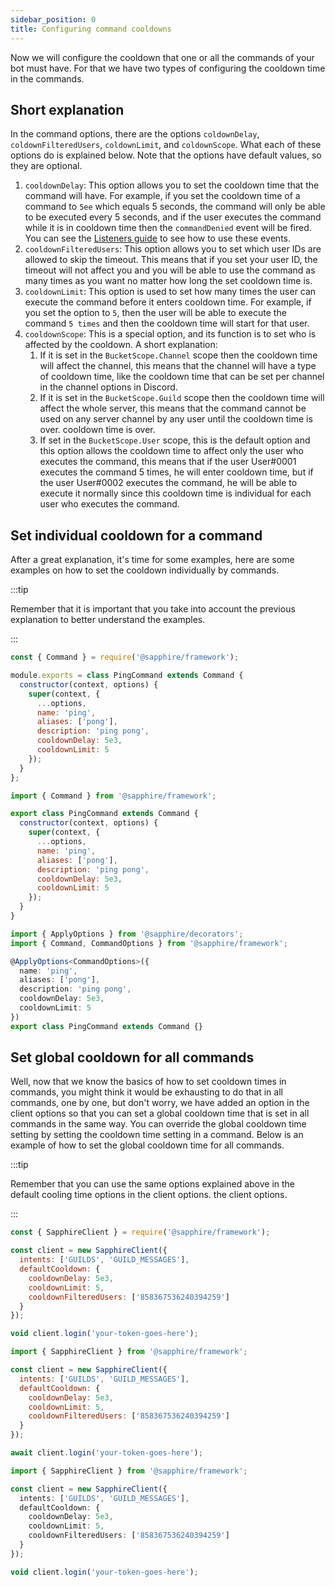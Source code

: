 ```yaml
---
sidebar_position: 0
title: Configuring command cooldowns
---
```



Now we will configure the cooldown that one or all the commands of your bot must have. For that we have two types of
configuring the cooldown time in the commands.

## Short explanation

In the command options, there are the options `coldownDelay`, `coldownFilteredUsers`, `coldownLimit`, and
`coldownScope`. What each of these options do is explained below. Note that the options have default values, so they are
optional.

1. `cooldownDelay`: This option allows you to set the cooldown time that the command will have. For example, if you set
   the cooldown time of a command to `5ee` which equals 5 seconds, the command will only be able to be executed every 5
   seconds, and if the user executes the command while it is in cooldown time then the `commandDenied` event will be
   fired. You can see the [Listeners guide](../listeners/creating-your-own-listeners) to see how to use these events.
2. `cooldownFilteredUsers`: This option allows you to set which user IDs are allowed to skip the timeout. This means
   that if you set your user ID, the timeout will not affect you and you will be able to use the command as many times
   as you want no matter how long the set cooldown time is.
3. `cooldownLimit`: This option is used to set how many times the user can execute the command before it enters cooldown
   time. For example, if you set the option to `5`, then the user will be able to execute the command `5 times` and then
   the cooldown time will start for that user.
4. `cooldownScope`: This is a special option, and its function is to set who is affected by the cooldown. A short
   explanation:
   1. If it is set in the `BucketScope.Channel` scope then the cooldown time will affect the channel, this means that
      the channel will have a type of cooldown time, like the cooldown time that can be set per channel in the channel
      options in Discord.
   2. If it is set in the `BucketScope.Guild` scope then the cooldown time will affect the whole server, this means that
      the command cannot be used on any server channel by any user until the cooldown time is over. cooldown time is
      over.
   3. If set in the `BucketScope.User` scope, this is the default option and this option allows the cooldown time to
      affect only the user who executes the command, this means that if the user User#0001 executes the command 5 times,
      he will enter cooldown time, but if the user User#0002 executes the command, he will be able to execute it
      normally since this cooldown time is individual for each user who executes the command.

## Set individual cooldown for a command

After a great explanation, it's time for some examples, here are some examples on how to set the cooldown individually
by commands.

:::tip

Remember that it is important that you take into account the previous explanation to better understand the examples.

:::

<Tabs groupId="language-choice">
<TabItem value="javascript" label="JavaScript" default>

```javascript {4-11}
const { Command } = require('@sapphire/framework');

module.exports = class PingCommand extends Command {
  constructor(context, options) {
    super(context, {
      ...options,
      name: 'ping',
      aliases: ['pong'],
      description: 'ping pong',
      cooldownDelay: 5e3,
      cooldownLimit: 5
    });
  }
};
```

</TabItem>
<TabItem value="ESM" label="ESM">

```javascript {4-11}
import { Command } from '@sapphire/framework';

export class PingCommand extends Command {
  constructor(context, options) {
    super(context, {
      ...options,
      name: 'ping',
      aliases: ['pong'],
      description: 'ping pong',
      cooldownDelay: 5e3,
      cooldownLimit: 5
    });
  }
}
```

</TabItem>
<TabItem value="typescript" label="TypeScript">

```typescript {4-9}
import { ApplyOptions } from '@sapphire/decorators';
import { Command, CommandOptions } from '@sapphire/framework';

@ApplyOptions<CommandOptions>({
  name: 'ping',
  aliases: ['pong'],
  description: 'ping pong',
  cooldownDelay: 5e3,
  cooldownLimit: 5
})
export class PingCommand extends Command {}
```

</TabItem>
</Tabs>

## Set global cooldown for all commands

Well, now that we know the basics of how to set cooldown times in commands, you might think it would be exhausting to do
that in all commands, one by one, but don't worry, we have added an option in the client options so that you can set a
global cooldown time that is set in all commands in the same way. You can override the global cooldown time setting by
setting the cooldown time setting in a command. Below is an example of how to set the global cooldown time for all
commands.

:::tip

Remember that you can use the same options explained above in the default cooling time options in the client options.
the client options.

:::

<Tabs groupId="language-choice">
<TabItem value="javascript" label="JavaScript" default>

```javascript
const { SapphireClient } = require('@sapphire/framework');

const client = new SapphireClient({
  intents: ['GUILDS', 'GUILD_MESSAGES'],
  defaultCooldown: {
    cooldownDelay: 5e3,
    cooldownLimit: 5,
    cooldownFilteredUsers: ['858367536240394259']
  }
});

void client.login('your-token-goes-here');
```

</TabItem>
<TabItem value="ESM" label="ESM">

```javascript
import { SapphireClient } from '@sapphire/framework';

const client = new SapphireClient({
  intents: ['GUILDS', 'GUILD_MESSAGES'],
  defaultCooldown: {
    cooldownDelay: 5e3,
    cooldownLimit: 5,
    cooldownFilteredUsers: ['858367536240394259']
  }
});

await client.login('your-token-goes-here');
```

</TabItem>
<TabItem value="typescript" label="TypeScript">

```typescript
import { SapphireClient } from '@sapphire/framework';

const client = new SapphireClient({
  intents: ['GUILDS', 'GUILD_MESSAGES'],
  defaultCooldown: {
    cooldownDelay: 5e3,
    cooldownLimit: 5,
    cooldownFilteredUsers: ['858367536240394259']
  }
});

void client.login('your-token-goes-here');
```

</TabItem>
</Tabs>
